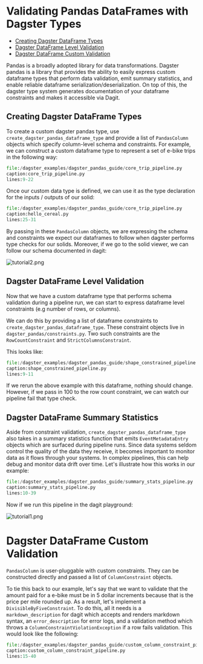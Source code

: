 
# Validating Pandas DataFrames with Dagster Types

- [Creating Dagster DataFrame Types](/docs/learn/guides/dagster_pandas#creating-dagster-dataframe-types)
- [Dagster DataFrame Level Validation](/docs/learn/guides/dagster_pandas#dagster-dataframe-level-validation)
- [Dagster DataFrame Custom Validation](/docs/learn/guides/dagster_pandas#dagster-dataframe-custom-validation)

Pandas is a broadly adopted library for data transformations. Dagster
pandas is a library that provides the ability to easily express custom
dataframe types that perform data validation, emit summary statistics,
and enable reliable dataframe serialization/deserialization. On top of
this, the dagster type system generates documentation of your dataframe
constraints and makes it accessible via Dagit.

## Creating Dagster DataFrame Types

To create a custom dagster pandas type, use
`create_dagster_pandas_dataframe_type` and provide a list of
`PandasColumn` objects which specify column-level schema and
constraints. For example, we can construct a custom dataframe type to
represent a set of e-bike trips in the following way:

```python literalinclude
file:/dagster_examples/dagster_pandas_guide/core_trip_pipeline.py
caption:core_trip_pipeline.py
lines:9-22
```

Once our custom data type is defined, we can use it as the type
declaration for the inputs / outputs of our solid:

```python literalinclude
file:/dagster_examples/dagster_pandas_guide/core_trip_pipeline.py
caption:hello_cereal.py
lines:25-31
```

By passing in these `PandasColumn` objects, we are expressing the schema
and constraints we expect our dataframes to follow when dagster performs
type checks for our solids. Moreover, if we go to the solid viewer, we
can follow our schema documented in dagit:

![tutorial2.png](/assets/images/learn/guides/dagster_pandas/tutorial2.png)

## Dagster DataFrame Level Validation

Now that we have a custom dataframe type that performs schema validation
during a pipeline run, we can start to express dataframe level
constraints (e.g number of rows, or columns).

We can do this by providing a list of dataframe constraints to
`create_dagster_pandas_dataframe_type`. These constraint objects live in
`dagster_pandas/constraints.py`. Two such constraints are the
`RowCountConstraint` and `StrictColumnsConstraint`.

This looks like:

```python literalinclude
file:/dagster_examples/dagster_pandas_guide/shape_constrained_pipeline.py
caption:shape_constrained_pipeline.py
lines:9-11
```

If we rerun the above example with this dataframe, nothing should
change. However, if we pass in 100 to the row count constraint, we can
watch our pipeline fail that type check.

## Dagster DataFrame Summary Statistics

Aside from constraint validation, `create_dagster_pandas_dataframe_type`
also takes in a summary statistics function that emits
`EventMetadataEntry` objects which are surfaced during pipeline runs.
Since data systems seldom control the quality of the data they receive,
it becomes important to monitor data as it flows through your systems.
In complex pipelines, this can help debug and monitor data drift over
time. Let's illustrate how this works in our example:

```python literalinclude
file:/dagster_examples/dagster_pandas_guide/summary_stats_pipeline.py
caption:summary_stats_pipeline.py
lines:10-39
```

Now if we run this pipeline in the dagit playground:

![tutorial1.png](/assets/images/learn/guides/dagster_pandas/tutorial1.png)

# Dagster DataFrame Custom Validation

`PandasColumn` is user-pluggable with custom constraints. They can be
constructed directly and passed a list of `ColumnConstraint` objects.

To tie this back to our example, let's say that we want to validate
that the amount paid for a e-bike must be in 5 dollar increments because
that is the price per mile rounded up. As a result, let's implement a
`DivisibleByFiveConstraint`. To do this, all it needs is a
`markdown_description` for dagit which accepts and renders markdown
syntax, an `error_description` for error logs, and a validation method
which throws a `ColumnConstraintViolationException` if a row fails
validation. This would look like the following:

```python literalinclude emphasize-lines=22-25
file:/dagster_examples/dagster_pandas_guide/custom_column_constraint_pipeline.py
caption:custom_column_constraint_pipeline.py
lines:15-40
```

